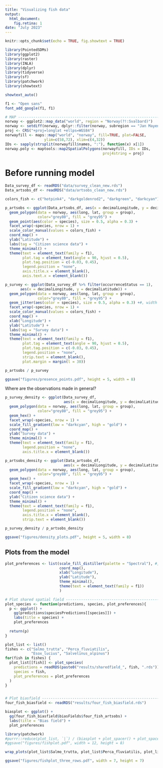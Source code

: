 ```yaml
---
title: "Visualizing fish data"
output: 
  html_document:
    fig.retina: 1
date: "July 2023"
---
```


```r
knitr::opts_chunk$set(echo = TRUE, fig.showtext = TRUE)
```

```r
library(PointedSDMs)
library(ggplot2)
library(raster)
library(INLA)
library(dplyr)
library(tidyverse)
library(sf)
library(patchwork)
library(showtext)

showtext_auto()

f1 <- "Open sans"
font_add_google(f1, f1)
```


```r
# MAP --------------------------------------------------------------------------
norway <- ggplot2::map_data("world", region = "Norway(?!:Svalbard)")
norway <- setdiff(norway, dplyr::filter(norway, subregion == "Jan Mayen"))
proj <- CRS("+proj=longlat +ellps=WGS84")
norwayfill <- maps::map("world", "norway", fill=TRUE, plot=FALSE, 
                  ylim=c(58,72), xlim=c(4,32))
IDs <- sapply(strsplit(norwayfill$names, ":"), function(x) x[1])
norway.poly <- maptools::map2SpatialPolygons(norwayfill, IDs = IDs, 
                                             proj4string = proj)
```

# Before running model 

```r
Data_survey_df <- readRDS("data/survey_clean_new.rds") 
Data_artsobs_df <- readRDS("data/artsobs_clean_new.rds")
```

```r
colors_fish <- c("hotpink4", "darkgoldenrod2", "darkgreen", "darkcyan")
```


```r
p_artsobs <- ggplot(Data_artsobs_df, aes(x = decimalLongitude, y = decimalLatitude)) +
  geom_polygon(data = norway, aes(long, lat, group = group), 
               color="grey80", fill = "grey95") + 
  geom_point(aes(color = species), size = 0.5, alpha = 0.3) +
  facet_wrap(~species, nrow = 1) +
  scale_color_manual(values = colors_fish) +
  coord_map() +
  ylab("Latitude") +
  labs(tag = "Citizen science data") +
  theme_minimal() +
  theme(text = element_text(family = f1),
        plot.tag = element_text(angle = 90, hjust = 0.5),
        plot.tag.position = c(-0.03, 0.45),
        legend.position = "none",
        axis.title.x = element_blank(),
        axis.text.x = element_blank())

p_survey <- ggplot(Data_survey_df %>% filter(occurrenceStatus == 1), 
       aes(x = decimalLongitude, y = decimalLatitude)) +
  geom_polygon(data = norway, aes(long, lat, group = group), 
               color="grey80", fill = "grey95") + 
  geom_jitter(aes(color = species), size = 0.5, alpha = 0.3) +#, width = 0.1, height = 0.1) +
  facet_wrap(~species, nrow = 1) +
  scale_color_manual(values = colors_fish) +
  coord_map() +
  xlab("Longitude") +
  ylab("Latitude") +
  labs(tag = "Survey data") +
  theme_minimal() +
  theme(text = element_text(family = f1),
        plot.tag = element_text(angle = 90, hjust = 0.5),
        plot.tag.position = c(-0.03, 0.45),
        legend.position = "none",
        strip.text = element_blank(),
        plot.margin = margin(l = 30))

p_artsobs / p_survey

ggsave("figures/presence_points.pdf", height = 5, width = 8)
```

Where are the observations made in general?

```r
p_survey_density <- ggplot(Data_survey_df, 
                           aes(x = decimalLongitude, y = decimalLatitude)) +
  geom_polygon(data = norway, aes(long, lat, group = group), 
               color="grey80", fill = "grey95") + 
  geom_hex() +
  facet_wrap(~species, nrow = 1) +
  scale_fill_gradient(low = "darkcyan", high = "gold") +
  coord_map() +
  ylab("Survey data") +
  theme_minimal() +
  theme(text = element_text(family = f1),
        legend.position = "none",
        axis.title.x = element_blank())

p_artsobs_density <- ggplot(Data_artsobs_df, 
                           aes(x = decimalLongitude, y = decimalLatitude)) +
  geom_polygon(data = norway, aes(long, lat, group = group), 
               color="grey80", fill = "grey95") + 
  geom_hex() +
  facet_wrap(~species, nrow = 1) +
  scale_fill_gradient(low = "darkcyan", high = "gold") +
  coord_map() +
  ylab("Citizen science data") +
  theme_minimal() +
  theme(text = element_text(family = f1),
        legend.position = "none",
        axis.title.x = element_blank(),
        strip.text = element_blank())

p_survey_density / p_artsobs_density

ggsave("figures/density_plots.pdf", height = 5, width = 8)

```

## Plots from the model

```r
plot_preferences <- list(scale_fill_distiller(palette = "Spectral"), #, limits = c(-8, 8)),
                         coord_map(),
                         xlab("Longitude"),
                         ylab("Latitude"),
                         theme_minimal(),
                         theme(text = element_text(family = f1))
                         )
```


```r
# Plot shared spatial field ----------------------------------------------------
plot_species <- function(predictions, species, plot_preferences){
  p <- ggplot() +
    gg(predictions$speciesPredictions[[species]]) +
    labs(title = species) +
    plot_preferences 
  
  return(p)
}

plot_list <- list()
fishes <- c("Salmo_trutta", "Perca_fluviatilis", 
            "Esox_lucius", "Salvelinus_alpinus")
for(fish in fishes) {
  plot_list[[fish]] <- plot_species(
    predictions = readRDS(paste0("results/sharedfield_", fish, ".rds")),
    species = fish,
    plot_preferences = plot_preferences
  )
}


# Plot biasfield ---------------------------------------------------------------
four_fish_biasfield <- readRDS("results/four_fish_biasfield.rds")

biasplot <- ggplot() +
  gg(four_fish_biasfield$biasFields$four_fish_artsobs) +
  labs(title = "Bias field") +
  plot_preferences 
```

```r
library(patchwork)
#purrr::reduce(plot_list, `|`) / (biasplot + plot_spacer() + plot_spacer() + plot_spacer())
#ggsave("figures/fishplot.pdf", width = 12, height = 8)

wrap_plots(plot_list$Salmo_trutta, plot_list$Perca_fluviatilis, plot_list$Esox_lucius, plot_list$Salvelinus_alpinus, biasplot, nrow = 3)

ggsave("figures/fishplot_three_rows.pdf", width = 7, height = 7)
```

